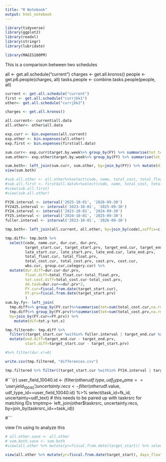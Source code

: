 ```yaml
---
title: "R Notebook"
output: html_notebook
---
```


```r
library(tidyverse)
library(ggplot2)
library(readxl)
library(stringr)
library(lubridate)

library(MAGIS100PM)
```


This is a comparison between two schedules

all <- get.all.schedule("current")
charges <- get.all.kronos()
people <- get.p6.people(charges, all)
tasks.people <- combine.tasks.people(people, all)


```r
current <- get.all.schedule("current")
first <- get.all.schedule("currjbk1")
other<- get.all.schedule("currjbk2")

charges <- get.all.kronos()

all.current<- current$all.data
all.other<- other$all.data

exp.curr <- bin.expenses(all.current)
exp.other <- bin.expenses(all.other)
exp.first <- bin.expenses(first$all.data)

sum.curr<- exp.curr$target.by.week%>% group_by(FY) %>% summarise(tot_tc=sum(hsum, na.rm=TRUE))
sum.other<- exp.other$target.by.week%>% group_by(FY) %>% summarise(tot_tc=sum(hsum, na.rm=TRUE))

sum.both<- left_join(sum.curr, sum.other, by=join_by(FY)) %>% mutate(diff=tot_tc.y-tot_tc.x)
view(sum.both)

```

```r
#sub.all.other <- all.other%>%select(code, name, total_cost, total_float, target_start, target_end)
#sub.all.first <- first$all.data%>%select(code, name, total_cost, total_float, target_start, target_end)
#view(sub.all.first)
#view(sub.all.other)

FY26.interval <- interval('2025-10-01', '2026-09-30')
FY2425.interval <- interval('2023-10-01', '2025-09-30')
FY24.interval <- interval('2023-10-01', '2024-09-30')
FY25.interval <- interval('2024-10-01', '2025-09-30')
fuller.interval <- interval('2023-10-01', '2026-09-30')

tmp.both<- left_join(all.current, all.other, by=join_by(code),suffix=c(".cur",".prv"))

tmp.diff<- tmp.both %>% 
  select(code, name.cur, dur.cur, dur.prv, 
         target_start.cur, target_start.prv, target_end.cur, target_end.prv, 
         late_start.cur, late_start.prv, late_end.cur, late_end.prv, 
         total_float.cur, total_float.prv, 
         total_cost.cur, total_cost.prv, cost.prv, cost.cur,  
         wbs.cur, group.cur,category.cur) %>% 
  mutate(dur.diff=dur.cur-dur.prv,
         float.diff=total_float.cur-total_float.prv,
         tot.cost.diff=total_cost.cur-total_cost.prv, 
         dd.task=dur.cur==dur.prv*2,
         FY.cur=fiscal.from.date(target_start.cur),
         FY.prv=fiscal.from.date(target_start.prv)
         )
sum.by.fy<- left_join(
  tmp.diff%>% group_by(FY.cur)%>%summarise(tot=sum(total_cost.cur,na.rm=TRUE)),
  tmp.diff%>% group_by(FY.prv)%>%summarise(tot=sum(total_cost.prv,na.rm=TRUE)),
  by=join_by(FY.cur==FY.prv)) %>%
    mutate(dif=tot.y-tot.x)

tmp.filtered<- tmp.diff %>% 
  filter((target_start.cur %within% fuller.interval | target_end.cur %within% fuller.interval)) %>%
  mutate(end.diff=target_end.cur - target_end.prv,
         start.diff=target_start.cur - target_start.prv) 

#%>% filter(dur.x!=0)

write.csv(tmp.filtered, "differences.csv")

tmp.filtered %>% filter((target_start.cur %within% FY24.interval | target_end.cur %within% FY24.interval)) %>% summarise(tcost=sum(total_cost.cur))
```

#```{r}
user_field_10040.id <- (filter(other$udf.type, udf_type_name=='user_field_10040') %>% select(udf_type_id))[[1]]
uncertainty.recs <- filter(other$udf.value, udf_type_id==user_field_10040.id) %>% select(task_id=fk_id, uncertainty=udf_text)
# this needs to be paired up with taskrsrc for matching IDs
tmptmp<- left_join(other$taskrsrc, uncertainty.recs, by=join_by(taskrsrc_id==task_id))
 
#```



view I'm using to analyze this
```r
# all.other.save <- all.other
# sum.both.save <- sum.both
#view(all.other %>% mutate(yr=fiscal.from.date(target_start)) %>% select(code, name, target_start, target_end, total_float, total_cost,yr)%>%arrange(yr,total_float))

view(all.other %>% mutate(yr=fiscal.from.date(target_start), days_float=total_float/8) %>% select(code, name, target_start, target_end, total_float, total_cost,yr, days_float)%>%arrange(target_start))
```

